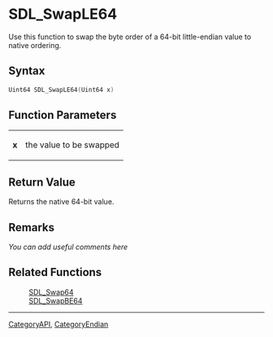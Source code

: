 
= SDL_SwapLE64 =
Use this function to swap the byte order of a 64-bit little-endian value to native ordering.


== Syntax ==
<syntaxhighlight lang='c++'>
Uint64 SDL_SwapLE64(Uint64 x)
</syntaxhighlight>

== Function Parameters ==
{|
|'''x'''
|the value to be swapped
|}

== Return Value ==
Returns the native 64-bit value.

== Remarks ==
''You can add useful comments here''

== Related Functions ==
:[[SDL_Swap64]]
:[[SDL_SwapBE64]]

----
[[CategoryAPI]], [[CategoryEndian]]
